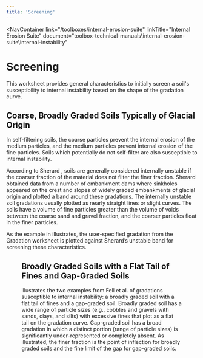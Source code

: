 ```yaml
---
title: 'Screening'
---
```



<NavContainer
link="/toolboxes/internal-erosion-suite"
linkTitle="Internal Erosion Suite"
document="toolbox-technical-manuals\internal-erosion-suite\internal-instability"

> </NavContainer>

# Screening

This worksheet provides general characteristics to initially screen a soil's susceptibility to internal instability based on the shape of the
gradation curve.

## Coarse, Broadly Graded Soils Typically of Glacial Origin

In self-filtering soils, the coarse particles prevent the internal erosion of the medium particles, and the medium particles prevent internal erosion
of the fine particles. Soils which potentially do not self-filter are also susceptible to internal instability.

According to Sherard <Citation citationKey="Sherard1979" />, soils are generally considered internally unstable if the coarser fraction of the material does
not filter the finer fraction. Sherard obtained data from a number of embankment dams where sinkholes appeared on the crest and slopes of widely
graded embankments of glacial origin and plotted a band around these gradations. The internally unstable soil gradations usually plotted as nearly
straight lines or slight curves. The soils have a volume of fine particles greater than the volume of voids between the coarse sand and gravel
fraction, and the coarser particles float in the finer particles.

As the example in <FigReference figKey="figure-18" /> illustrates, the user-specified gradation from the Gradation worksheet is plotted against
Sherard’s unstable band for screening these characteristics.

<Figure
  figKey="figure-18"
  src="figures\toolbox-technical-manuals\internal-erosion-suite\internal-instability\v1.0\figures\figure18.png"
  alt="Soils susceptible to internal instability (adapted from Burenkova 1993)."
  caption="Soils susceptible to internal instability (adapted from Burenkova 1993)."
/>

## Broadly Graded Soils with a Flat Tail of Fines and Gap-Graded Soils

<FigReference figKey="figure-19" /> illustrates the two examples from Fell et al.
<Citation citationKey="Fell2008" /> of gradations susceptible to internal instability: a broadly
graded soil with a flat tail of fines and a gap-graded soil. Broadly graded soil has a wide range of
particle sizes (e.g., cobbles and gravels with sands, clays, and silts) with excessive fines that
plot as a flat tail on the gradation curve. Gap-graded soil has a broad gradation in which a
distinct portion (range of particle sizes) is significantly under-represented or completely absent.
As illustrated, the finer fraction is the point of inflection for broadly graded soils and the fine
limit of the gap for gap-graded soils.

<Figure
  figKey="figure-19"
  src="figures\toolbox-technical-manuals\internal-erosion-suite\internal-instability\v1.0\figures\figure19.png"
  alt="Burenkova Method worksheet: Particle-size analysis."
  caption="Burenkova Method worksheet: Particle-size analysis."
/>

<CitationFootnote />
